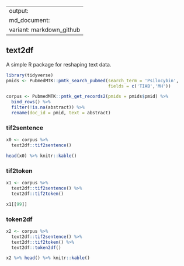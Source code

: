 
---
output:
  md_document:
    variant: markdown_github
---

## text2df 

A simple R package for reshaping text data.

```r
library(tidyverse)
pmids <- PubmedMTK::pmtk_search_pubmed(search_term = 'Psilocybin', 
                                       fields = c('TIAB','MH'))

corpus <- PubmedMTK::pmtk_get_records2(pmids = pmids$pmid) %>%
  bind_rows() %>%
  filter(!is.na(abstract)) %>%
  rename(doc_id = pmid, text = abstract)
```


### tif2sentence

```r
x0 <- corpus %>% 
  text2df::tif2sentence()

head(x0) %>% knitr::kable()
```



### tif2token

```r
x1 <- corpus %>% 
  text2df::tif2sentence() %>%
  text2df::tif2token()

x1[[99]]
```


### token2df

```r
x2 <- corpus %>% 
  text2df::tif2sentence() %>%
  text2df::tif2token() %>%
  text2df::token2df()

x2 %>% head() %>% knitr::kable()
```

